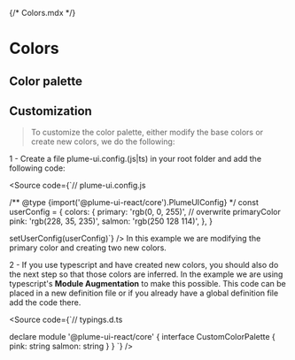 {/* Colors.mdx */}


<Meta title="Theme/Colors" />

# Colors

## Color palette

<ColorPalette>
  <ColorItem
    title="colors.primary"
    subtitle="Purple"
    colors={{ primary: 'rgb(99, 102, 241)' }}
  />
  <ColorItem
    title="colors.secondary"
    subtitle="Grey"
    colors={{ secondary: 'rgb(107, 114, 128)' }}
  />
  <ColorItem
    title="colors.info"
    subtitle="Blue"
    colors={{ info: 'rgb(59, 130, 246)' }}
  />
  <ColorItem
    title="colors.warning"
    subtitle="Yellow"
    colors={{ warning: 'rgb(234, 179, 8)' }}
  />
  <ColorItem
    title="colors.error"
    subtitle="Red"
    colors={{ error: 'rgb(239, 68, 68)' }}
  />
  <ColorItem
    title="colors.success"
    subtitle="Green"
    colors={{ success: 'rgb(34, 197, 94)' }}
  />
  <ColorItem
    title="colors.dark"
    subtitle="Black"
    colors={{ dark: 'rgb(31, 41, 55)' }}
  />
  <ColorItem
    title="colors.light"
    subtitle="White"
    colors={{ light: 'rgb(250, 250, 250)' }}
  />
</ColorPalette>

## Customization

> To customize the color palette, either modify the base colors or create new colors, we do the following:

1 - Create a file plume-ui.config.(js|ts) in your root folder and add the following code:

<Source code={`// plume-ui.config.js

/** @type {import('@plume-ui-react/core').PlumeUIConfig}  */
const userConfig = {
  colors: {
    primary: 'rgb(0, 0, 255)', // overwrite primaryColor
    pink: 'rgb(228, 35, 235)',
    salmon: 'rgb(250 128 114)',
  },
}

setUserConfig(userConfig)`} />
In this example we are modifying the primary color and creating two new colors.

2 - If you use typescript and have created new colors,
you should also do the next step so that those colors are inferred.
In the example we are using typescript's <strong>Module Augmentation</strong> to make this possible.
This code can be placed in a new definition file or if you already have a global definition file add the code there.

<Source code={`// typings.d.ts  

declare module '@plume-ui-react/core' {
  interface CustomColorPalette {
    pink: string
    salmon: string
  }
}
`} />